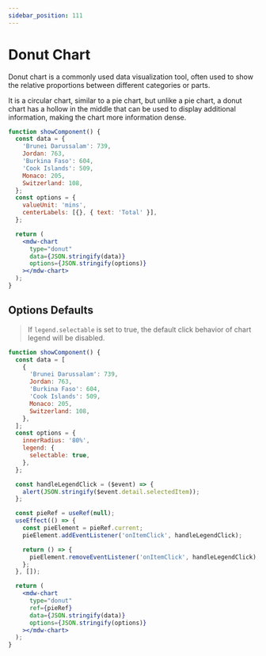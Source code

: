 ```yaml
---
sidebar_position: 111
---
```



# Donut Chart

Donut chart is a commonly used data visualization tool, often used to show the relative proportions between different categories or parts.

It is a circular chart, similar to a pie chart, but unlike a pie chart, a donut chart has a hollow in the middle that can be used to display additional information, making the chart more information dense.

```jsx live
function showComponent() {
  const data = {
    'Brunei Darussalam': 739,
    Jordan: 763,
    'Burkina Faso': 604,
    'Cook Islands': 509,
    Monaco: 205,
    Switzerland: 108,
  };
  const options = {
    valueUnit: 'mins',
    centerLabels: [{}, { text: 'Total' }],
  };

  return (
    <mdw-chart
      type="donut"
      data={JSON.stringify(data)}
      options={JSON.stringify(options)}
    ></mdw-chart>
  );
}
```

## Options Defaults

> If `legend.selectable` is set to true, the default click behavior of chart legend will be disabled.

```jsx live
function showComponent() {
  const data = [
    {
      'Brunei Darussalam': 739,
      Jordan: 763,
      'Burkina Faso': 604,
      'Cook Islands': 509,
      Monaco: 205,
      Switzerland: 108,
    },
  ];
  const options = {
    innerRadius: '80%',
    legend: {
      selectable: true,
    },
  };

  const handleLegendClick = ($event) => {
    alert(JSON.stringify($event.detail.selectedItem));
  };

  const pieRef = useRef(null);
  useEffect(() => {
    const pieElement = pieRef.current;
    pieElement.addEventListener('onItemClick', handleLegendClick);

    return () => {
      pieElement.removeEventListener('onItemClick', handleLegendClick);
    };
  }, []);

  return (
    <mdw-chart
      type="donut"
      ref={pieRef}
      data={JSON.stringify(data)}
      options={JSON.stringify(options)}
    ></mdw-chart>
  );
}
```
